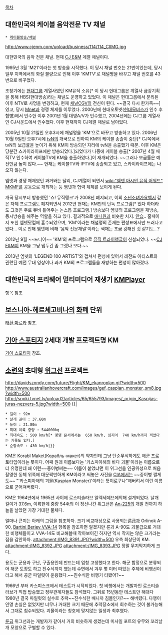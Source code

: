 [[목차]]

== 대한민국의 케이블 음악전문 TV 채널 ==
 * [[케이블방송/채널]]

http://www.cjenm.com/upload/business/114/114_CIIMG.jpg

대한민국의 음악 전문 채널. 현재 [[CJ E&M]] 계열 채널이다.

1995년 3월 'M21'이라는 첫 방송을 시작했다. 이 당시 채널 번호는 21번이었는데, 당시 일부 지역에서의 화질 불량으로 인해 이후 'KMTV'로 채널명을 바꾸고 채널 번호를 43번으로 바꾸었다.

초창기에는 [[현대그룹]] 계열사였던 KM뮤직 소유[* 이 당시 현대그룹은 계열사 금강기획을 통해 HBS(현대방송)라는 채널도 운영하고 있었다. 이 채널은 현대그룹에서 분리된 이후 NTV로 사명을 변경하고, 현재 [[채널CGV]]의 전신이 된다. ~~결국 다시 한가족~~]였고, 당시 [[Mnet]]과 경쟁 체제를 이루었다. 2000년에 현대오토넷([[현대모비스]]가 인수 후 합병)에서 인수한 이후 2001년 1월 대영A/V가 인수했고, 2004년에는 CJ그룹 계열사인 CJ사운드에서 인수했다. 이후 현재까지 CJ계열 채널로 남아있다.

2005년 10월 21일인 오후3시에 채널명을 'KM'으로 바꾸고 방송하고 있다. 2006년 10월 9일인 오후7시에 [[tvN]]의 개국으로 인하여 KM의 케이블 송출이 중단[* CJ쪽에서 tvN의 보급률을 높이기 위해 KM이 방송되던 자리에 tvN을 송출했기 때문. 이후 KM은 당분간 스카이라이프에만 방송되었다.]되었다가 나중에 케이블 송출[* 2007년 4월 매직TV 인수하여 케이블TV에 KM을 송출하였다.]이 재개되었다. ~~그러나 보급률은 예전만큼 높지 않다.~~ 현재는 케이블TV와 IPTV에 송출되고 있고, 스카이라이프에는 나오지 않는다.

엠넷과 경쟁 체제였던 과거와는 달리, CJ계열이 되면서 [[wiki:"엠넷 아시안 뮤직 어워드" MKMF]]를 공동으로 개최하는 등 엠넷과 협력 체제를 보이게 된다.

개국 당시부터 방송했던 '쇼! 뮤직탱크'가 2008년 폐지되고, 이외 [[소년소녀가요백서]] 같은 자체 프로그램도 폐지되면서 2012년 현재는 KM만의 단독 프로그램[* 있다 하더라도 그것은 주로 뮤비 틀어주는 논스톱 프로그램.] 방송보다 엠넷의 프로그램을 재방송, 동시방송을 해주는 역할을 하고 있다. 결과적으로 [[애니원]]과 비슷한 처지. [[안습]].. 홈페이지 또한 엠넷닷컴에 흡수되었으며, 'KM'이라는 채널명의 존재는 편성표에서만 드러나고 있다... 이로 인해 엠넷에 비해 '음악 전문채널'이라는 색채는 조금 강해진 것 같기도...?

2012년 9월 ~~드디어~~ 'KM'의 프로그램으로 [[뮤직 트라이앵글]]이 신설되었다. ~~[[CJ E&M]]이 KM을 그냥 냅두긴 좀 그랬나 보다.~~

2013년 엠넷의 'LEGEND 100 ARTIST'와 겹쳐서 편성에 있어서 레전드 아티스트와 관련된 예전 무대 영상이나 과거 KM의 프로그램들을 재방하는 편성이 많아졌다.

== 대한민국의 프리웨어 멀티미디어 재생기 [[KMPlayer]] ==
항목 참조

== [[보스니아-헤르체고비나]]의 [[화폐]] 단위 ==
[[태환 마르카]] 참조.

== [[기아 스포티지]] 2세대 개발 프로젝트명 KM ==
[[기아 스포티지]] 참조.

== [[소련]]의 초대형 [[위그선]] 프로젝트 ==
http://davidszondy.com/future/Flight/KM_ekanroplan.gif?width=500
http://www.australianhovercraft.com/images/gef_caspian_monster_sm8.jpg?width=500
http://spoki.tvnet.lv/upload2/articles/65/655793/images/_origin_Kaspijas-juras-nezvers-5.jpg?width=500
{{| 
 * 길이 : 92m
 * 날개 길이 : 37.60m
 * 높이 : 21.80m
 * 최대 이륙 중량 : 544000kg
 * 최대속도 : 500 km/h[* 몇몇 문서에서는  650 km/h, 심지어  740 km/h까지 찍었다는 기록도 있다.]  
 * 순항속도 : 430 km/h|}} 

KM은 Korabl Maket(Корабль-макет)의 약자인데 그냥 단순무식하게도 해군 프로토타입이라는 뜻이다. 어째 원래 이름보다는 '카스피아해의 바다 괴물'이라는 이름으로 더 유명한데 왜 이런~~중이병쩌는~~ 이름이 붙었냐면 이 위그선을 인공위성으로 처음 촬영한 동체 위쪽에 대문짝만하게 KM이라고 써놓은 사진을 [[CIA]]에서는 ~~중이병 쩔게도~~ "'카스피아해의 괴물(Kaspian Monster)'이라는 뜻이로구나"해버려서 이런 이름으로 굳어져버렸다.

KM은 1964년에서 1965년 사이에 로스티슬라브 알렉세예브에의해 설계되었다. 날개 길이가 37.6m, 이륙한계 중량 544t의 이 정신나간 위그선은 [[An-225]]의 개발 전까지 하늘을 날았던 가장 거대한 물체다.

얼마나 큰지는 아래의 그림을 참조하자. 크기 비교대상으로 사용되는[[룬]]급과 Orlinok A-90, [[Bartini Beriev VVA-14]] 항목을 참조하면 알겠지만 룬과 A-90도 괴물급으로 거대한 비행체들이고 VVA-14도 비교해볼때 작아보이긴 하지만 역시 작지는 않은 크기라는 점을 감안하자.
attachment:/IMG_8391.JPG?width=500
우측 최상단이 KM. 
attachment:/IMG_8392.JPG
attachment:/IMG_8393.JPG
정말 무지막지하게 크다.
﻿ 

용도는 군용과 구난, 구출용인데 만드는데 엄청 고생했다고 한다. 해군 함정으로 분류되어 해군 도장도 하고 진수식까지 했는데 수면에서 겨우 몇 미터 떠있는 주제에 비행선이라고 해서 공군 파일럿이 운용했다.~~진수식한 비행기 타봤어?~~

1966년 부터 카스피스크에서 테스트가 시작되었다. 첫 비행에서는 개발자인 로스티슬라브가 직접 탑승했고 정부관계자들도 참석했다. 그뒤로 15년동안 테스트만 해대다 1980년 결국 파일럿의 실수로 추락~~진수식한 배니까 침몰인가?~~ 해버렸다. 다행이 인명 손실은 없었지만 너무나 거대한 크기 때문에 추락장소에서 회수하는 것이 불가능해서 그대로 침수되었다. 괴물이라는 칭호에 맞지않는 일생과 최후였다.

[[룬]]급 위그선과는 개발자가 같아서 거의 비슷하게 생겼는데 미사일 포트의 유무와 꼬리날개 모양으로 구별할 수 있다.
